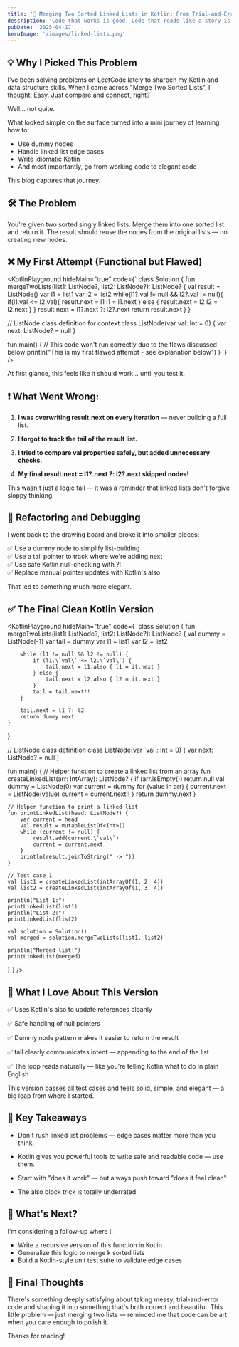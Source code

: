 ```yaml
---
title: '🧵 Merging Two Sorted Linked Lists in Kotlin: From Trial-and-Error to Clean Elegance'
description: 'Code that works is good. Code that reads like a story is better.'
pubDate: '2025-04-17'
heroImage: '/images/linked-lists.png'
---
```



## 💡 Why I Picked This Problem

I've been solving problems on LeetCode lately to sharpen my Kotlin and data structure skills. When I came across "Merge Two Sorted Lists", I thought: Easy. Just compare and connect, right?

Well… not quite.

What looked simple on the surface turned into a mini journey of learning how to:

- Use dummy nodes
- Handle linked list edge cases
- Write idiomatic Kotlin
- And most importantly, go from working code to elegant code

This blog captures that journey.

## 🛠️ The Problem

You're given two sorted singly linked lists. Merge them into one sorted list and return it. The result should reuse the nodes from the original lists — no creating new nodes.

## ❌ My First Attempt (Functional but Flawed)

<KotlinPlayground hideMain="true" code={`
class Solution {
    fun mergeTwoLists(list1: ListNode?, list2: ListNode?): ListNode? {
        val result = ListNode()
        var l1 = list1
        var l2 = list2
        while(l1?.val != null && l2?.val != null){
            if(l1.val <= l2.val){
                result.next = l1
                l1 = l1.next
            } else {
                result.next = l2
                l2 = l2.next
            }
        }
        result.next = l1?.next ?: l2?.next
        return result.next
    }
}

// ListNode class definition for context
class ListNode(var val: Int = 0) {
    var next: ListNode? = null
}

fun main() {
    // This code won't run correctly due to the flaws discussed below
    println("This is my first flawed attempt - see explanation below")
}
`} />

At first glance, this feels like it should work… until you test it.

## ❗ What Went Wrong:

1. **I was overwriting result.next on every iteration** — never building a full list.

2. **I forgot to track the tail of the result list.**

3. **I tried to compare val properties safely, but added unnecessary checks.**

4. **My final result.next = l1?.next ?: l2?.next skipped nodes!**

This wasn't just a logic fail — it was a reminder that linked lists don't forgive sloppy thinking.

## 🔁 Refactoring and Debugging

I went back to the drawing board and broke it into smaller pieces:

✅ Use a dummy node to simplify list-building  
✅ Use a tail pointer to track where we're adding next  
✅ Use safe Kotlin null-checking with ?:  
✅ Replace manual pointer updates with Kotlin's also  

That led to something much more elegant.

## ✅ The Final Clean Kotlin Version

<KotlinPlayground hideMain="true" code={`
class Solution {
    fun mergeTwoLists(list1: ListNode?, list2: ListNode?): ListNode? {
        val dummy = ListNode(-1)
        var tail = dummy
        var l1 = list1
        var l2 = list2

        while (l1 != null && l2 != null) {
            if (l1.\`val\` <= l2.\`val\`) {
                tail.next = l1.also { l1 = it.next }
            } else {
                tail.next = l2.also { l2 = it.next }
            }
            tail = tail.next!!
        }

        tail.next = l1 ?: l2
        return dummy.next
    }
}

// ListNode class definition
class ListNode(var \`val\`: Int = 0) {
    var next: ListNode? = null
}

fun main() {
    // Helper function to create a linked list from an array
    fun createLinkedList(arr: IntArray): ListNode? {
        if (arr.isEmpty()) return null
        val dummy = ListNode(0)
        var current = dummy
        for (value in arr) {
            current.next = ListNode(value)
            current = current.next!!
        }
        return dummy.next
    }

    // Helper function to print a linked list
    fun printLinkedList(head: ListNode?) {
        var current = head
        val result = mutableListOf<Int>()
        while (current != null) {
            result.add(current.\`val\`)
            current = current.next
        }
        println(result.joinToString(" -> "))
    }

    // Test case 1
    val list1 = createLinkedList(intArrayOf(1, 2, 4))
    val list2 = createLinkedList(intArrayOf(1, 3, 4))

    println("List 1:")
    printLinkedList(list1)
    println("List 2:")
    printLinkedList(list2)

    val solution = Solution()
    val merged = solution.mergeTwoLists(list1, list2)

    println("Merged list:")
    printLinkedList(merged)
}`} />

## 🧠 What I Love About This Version

✅ Uses Kotlin's also to update references cleanly

✅ Safe handling of null pointers

✅ Dummy node pattern makes it easier to return the result

✅ tail clearly communicates intent — appending to the end of the list

✅ The loop reads naturally — like you're telling Kotlin what to do in plain English

This version passes all test cases and feels solid, simple, and elegant — a big leap from where I started.

## 💬 Key Takeaways

- Don't rush linked list problems — edge cases matter more than you think.

- Kotlin gives you powerful tools to write safe and readable code — use them.

- Start with "does it work" — but always push toward "does it feel clean"

- The also block trick is totally underrated.

## 🔭 What's Next?

I'm considering a follow-up where I:

- Write a recursive version of this function in Kotlin
- Generalize this logic to merge k sorted lists
- Build a Kotlin-style unit test suite to validate edge cases

## 📢 Final Thoughts

There's something deeply satisfying about taking messy, trial-and-error code and shaping it into something that's both correct and beautiful. This little problem — just merging two lists — reminded me that code can be art when you care enough to polish it.

Thanks for reading!

<EndCTA
title="Want to learn more about Kotlin and data structures? Let's connect and solve problems together!"
cta_label="Get in touch"
bg_colour="purple"
/>

<KotlinPlaygroundScript />

